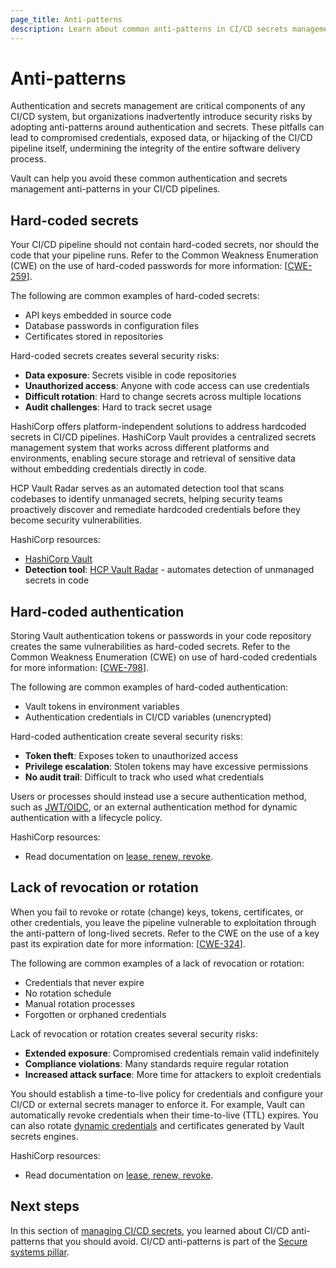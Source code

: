 ```yaml
---
page_title: Anti-patterns
description: Learn about common anti-patterns in CI/CD secrets management.
---
```


# Anti-patterns

Authentication and secrets management are critical components of any CI/CD system, but organizations inadvertently introduce security risks by adopting anti-patterns around authentication and secrets. These pitfalls can lead to compromised credentials, exposed data, or hijacking of the CI/CD pipeline itself, undermining the integrity of the entire software delivery process.

Vault can help you avoid these common authentication and secrets management anti-patterns in your CI/CD pipelines.

## Hard-coded secrets

Your CI/CD pipeline should not contain hard-coded secrets, nor should the code that your pipeline runs. Refer to the Common Weakness Enumeration (CWE) on the use of hard-coded passwords for more information: [[CWE-259](https://cwe.mitre.org/data/definitions/259.html)].

The following are common examples of hard-coded secrets:

- API keys embedded in source code
- Database passwords in configuration files
- Certificates stored in repositories

Hard-coded secrets creates several security risks:

- **Data exposure**: Secrets visible in code repositories
- **Unauthorized access**: Anyone with code access can use credentials
- **Difficult rotation**: Hard to change secrets across multiple locations
- **Audit challenges**: Hard to track secret usage

HashiCorp offers platform-independent solutions to address hardcoded secrets in CI/CD pipelines. HashiCorp Vault provides a centralized secrets management system that works across different platforms and environments, enabling secure storage and retrieval of sensitive data without embedding credentials directly in code.

HCP Vault Radar serves as an automated detection tool that scans codebases to identify unmanaged secrets, helping security teams proactively discover and remediate hardcoded credentials before they become security vulnerabilities.

HashiCorp resources:

- [HashiCorp Vault](https://developer.hashicorp.com/vault)
- **Detection tool**: [HCP Vault Radar](https://developer.hashicorp.com/hcp/docs/vault-radar) - automates detection of unmanaged secrets in code

## Hard-coded authentication

Storing Vault authentication tokens or passwords in your code repository creates the same vulnerabilities as hard-coded secrets. Refer to the Common Weakness Enumeration (CWE) on use of hard-coded credentials for more information: 
[[CWE-798](https://cwe.mitre.org/data/definitions/798.html)].


The following are common examples of hard-coded authentication:

- Vault tokens in environment variables
- Authentication credentials in CI/CD variables (unencrypted)

Hard-coded authentication create several security risks:

- **Token theft**: Exposes token to unauthorized access
- **Privilege escalation**: Stolen tokens may have excessive permissions
- **No audit trail**: Difficult to track who used what credentials

Users or processes should instead use a secure authentication method, such as [JWT/OIDC](/vault/docs/auth/jwt), or an external authentication method for dynamic authentication with a lifecycle policy.

HashiCorp resources:

- Read documentation on [lease, renew, revoke](/vault/docs/concepts/lease).

## Lack of revocation or rotation

When you fail to revoke or rotate (change) keys, tokens, certificates, or other credentials, you leave the pipeline vulnerable to exploitation through the anti-pattern of long-lived secrets. Refer to the CWE on the use of a key past its expiration date for more information: [[CWE-324](https://cwe.mitre.org/data/definitions/324.html)].


The following are common examples of a lack of revocation or rotation:

- Credentials that never expire
- No rotation schedule
- Manual rotation processes
- Forgotten or orphaned credentials

Lack of revocation or rotation creates several security risks:

- **Extended exposure**: Compromised credentials remain valid indefinitely
- **Compliance violations**: Many standards require regular rotation
- **Increased attack surface**: More time for attackers to exploit credentials

You should establish a time-to-live policy for credentials and configure your CI/CD or external secrets manager to enforce it. For example, Vault can automatically revoke credentials when their time-to-live (TTL) expires. You can also rotate [dynamic credentials](#dynamic-secrets) and certificates generated by Vault secrets engines.

HashiCorp resources:

- Read documentation on [lease, renew, revoke](/vault/docs/concepts/lease).

## Next steps

In this section of [managing CI/CD secrets](/well-architected-framework/secure-systems/secure-applications/ci-cd-secrets), you learned about CI/CD anti-patterns that you should avoid. CI/CD anti-patterns is part of the [Secure systems pillar](/well-architected-framework/secure-systems).